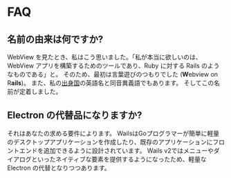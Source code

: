 # FAQ

## 名前の由来は何ですか?

WebView を見たとき、私はこう思いました。「私が本当に欲しいのは、WebView アプリを構築するためのツールであり、Ruby に対する Rails のようなものである」と。 そのため、最初は言葉遊びのつもりでした (**W**ebview on R**ails**)。 また、私の[出身国](https://en.wikipedia.org/wiki/Wales)の英語名と同音異義語でもあります。 そしてこの名前が定着しました。

## Electron の代替品になりますか?

それはあなたの求める要件によります。 WailsはGoプログラマーが簡単に軽量のデスクトップアプリケーションを作成したり、既存のアプリケーションにフロントエンドを追加できるように設計されています。 Wails v2ではメニューやダイアログといったネイティブな要素を提供するようになったため、軽量な Electron の代替となりつつあります。
